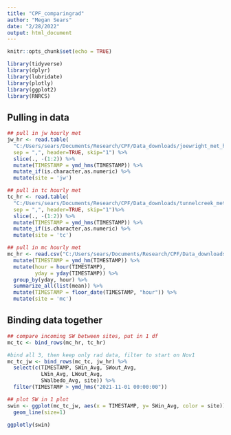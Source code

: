 ```yaml
---
title: "CPF_comparingrad"
author: "Megan Sears"
date: "2/28/2022"
output: html_document
---
```


```r
knitr::opts_chunk$set(echo = TRUE)

library(tidyverse)
library(dplyr)
library(lubridate)
library(plotly)
library(ggplot2)
library(RNRCS)

```

## Pulling in data


```r
## pull in jw hourly met
jw_hr <- read.table(
  "C:/Users/sears/Documents/Research/CPF/Data_downloads/joewright_met_hr_20220227.dat",
  sep = ",", header=TRUE, skip="1") %>%
  slice(., -(1:2)) %>%
  mutate(TIMESTAMP = ymd_hms(TIMESTAMP)) %>%
  mutate_if(is.character,as.numeric) %>%
  mutate(site = 'jw')

## pull in tc hourly met
tc_hr <- read.table(
  "C:/Users/sears/Documents/Research/CPF/Data_downloads/tunnelcreek_met2_hr_20220227.dat",
  sep = ",", header=TRUE, skip="1")%>%
  slice(., -(1:2)) %>%
  mutate(TIMESTAMP = ymd_hms(TIMESTAMP)) %>%
  mutate_if(is.character,as.numeric) %>%
  mutate(site = 'tc')

## pull in mc hourly met
mc_hr <- read.csv("C:/Users/sears/Documents/Research/CPF/Data_downloads/mtncampus_20220223.csv") %>%
  mutate(TIMESTAMP = ymd_hm(TIMESTAMP)) %>%
  mutate(hour = hour(TIMESTAMP),
         yday = yday(TIMESTAMP)) %>%
  group_by(yday, hour) %>%
  summarize_all(list(mean)) %>%
  mutate(TIMESTAMP = floor_date(TIMESTAMP, "hour")) %>%
  mutate(site = 'mc')
```

##  Binding data together

```r
## compare incoming SW between sites, put in 1 df
mc_tc <- bind_rows(mc_hr, tc_hr)

#bind all 3, then keep only rad data, filter to start on Nov1
mc_tc_jw <- bind_rows(mc_tc, jw_hr) %>%
  select(c(TIMESTAMP, SWin_Avg, SWout_Avg, 
           LWin_Avg, LWout_Avg,
           SWalbedo_Avg, site)) %>%
  filter(TIMESTAMP > ymd_hms("2021-11-01 00:00:00"))

```


```r
## plot SW in 1 plot
swin <- ggplot(mc_tc_jw, aes(x = TIMESTAMP, y= SWin_Avg, color = site)) +
  geom_line(size=1)

ggplotly(swin)

```

